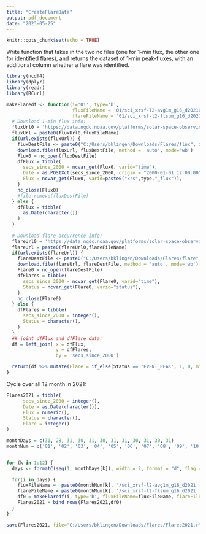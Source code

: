 ---
title: "CreateFlareData"
output: pdf_document
date: "2023-05-25"
---

```{r setup, include=FALSE}
knitr::opts_chunk$set(echo = TRUE)
```

Write function that takes in the two nc files (one for 1-min flux, the other one for identified flares), and returns the dataset of 1-min peak-fluxes, with an additional column whether a flare was identified.
```{r}
library(ncdf4)
library(dplyr)
library(readr)
library(RCurl)

makeFlaredf <- function(i='01', type='b', 
                        fluxFileName = '01/sci_xrsf-l2-avg1m_g16_d20210101_v2-2-0.nc', 
                        flareFileName = '01/sci_xrsf-l2-flsum_g16_d20210101_v2-2-0.nc') {
  # Download 1-min flux info:
  fluxUrl0 = 'https://data.ngdc.noaa.gov/platforms/solar-space-observing-satellites/goes/goes16/l2/data/xrsf-l2-avg1m_science/2021/'
  fluxUrl = paste0(fluxUrl0,fluxFileName)
  if(url.exists(fluxUrl)) {
    fluxDestFile <- paste0("C:/Users/bklingen/Downloads/Flares/flux", i, ".nc")
    download.file(fluxUrl, fluxDestFile, method = 'auto', mode='wb')
    Flux0 = nc_open(fluxDestFile)
    dfFlux = tibble(
      secs_since_2000 = ncvar_get(Flux0, varid="time"),
      Date = as.POSIXct(secs_since_2000, origin = "2000-01-01 12:00:00"),
      Flux = ncvar_get(Flux0, varid=paste0("xrs",type,"_flux")),
    )
    nc_close(Flux0)
    #file.remove(fluxDestFile)
  } else {
    dfFlux = tibble(
      as.Date(character())
    )
  }
    
  # Download flare occurrence info:
  flareUrl0 = 'https://data.ngdc.noaa.gov/platforms/solar-space-observing-satellites/goes/goes16/l2/data/xrsf-l2-flsum_science/2021/'
  flareUrl = paste0(flareUrl0,flareFileName)
  if(url.exists(flareUrl)) {
    flareDestFile <- paste0("C:/Users/bklingen/Downloads/Flares/flare", i , ".nc")
    download.file(flareUrl, flareDestFile, method = 'auto', mode='wb')
    Flare0 = nc_open(flareDestFile)
    dfFlares = tibble(
      secs_since_2000 = ncvar_get(Flare0, varid="time"),
      Status = ncvar_get(Flare0, varid="status"),
    )
    nc_close(Flare0)
  } else {
    dfFlares = tibble(
      secs_since_2000 = integer(),
      Status = character(),
    )
  }
  ## joint dfFlux and dfFlare data:
  df = left_join( x = dfFlux,
                  y = dfFlares,
                  by = 'secs_since_2000')

  return(df %>% mutate(Flare = if_else(Status == 'EVENT_PEAK', 1, 0, missing = 0)))
}
```

Cycle over all 12 month in 2021:
```{r}
Flares2021 = tibble(
      secs_since_2000 = integer(),
      Date = as.Date(character()),
      Flux = numeric(),
      Status = character(),
      Flare = integer()
)

monthDays = c(31, 28, 31, 30, 31, 30, 31, 31, 30, 31, 30, 31)
monthNum = c('01', '02', '03', '04', '05', '06', '07', '08', '09', '10', '11', '12') 


for (k in 1:12) {
  days <- formatC(seq(1, monthDays[k]), width = 2, format = "d", flag = "0")

  for(i in days) {
    fluxFileName =  paste0(monthNum[k], '/sci_xrsf-l2-avg1m_g16_d2021', monthNum[k], i , '_v2-2-0.nc')
    flareFileName = paste0(monthNum[k], '/sci_xrsf-l2-flsum_g16_d2021', monthNum[k], i , '_v2-2-0.nc')
    df0 = makeFlaredf(i, type='b', fluxFileName=fluxFileName, flareFileName=flareFileName)
    Flares2021 = bind_rows(Flares2021,df0)
  }
}

save(Flares2021, file="C:/Users/bklingen/Downloads/Flares/Flares2021.r")

```